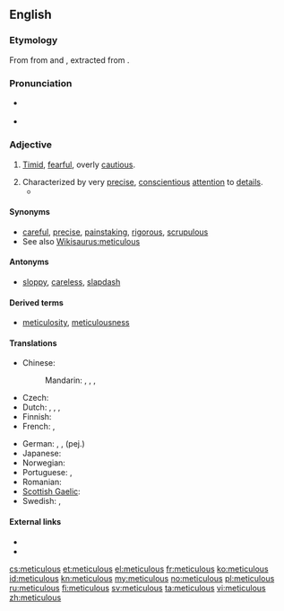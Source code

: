 ==English==

===Etymology===
From {{etyl|la}} {{term|meticulosus|meticulōsus|full of fear, timid, fearful, terrible, frightful|lang=la}} from {{term|metus||fear|lang=la}} and {{term|-culosus|-culōsus|lang=la}}, extracted from {{term|periculosus|perīculōsus|perilous|lang=la}}.

===Pronunciation===
* {{a|US}} {{IPA|/mɨˈtɪkjɨlɨs/|//mɨˈtɪkjuləs/}}
* {{audio|en-uk-meticulous.ogg|Audio (UK)}}

===Adjective===
{{en-adj}}

# {{archaic}} [[timid|Timid]], [[fearful]], overly [[cautious]].
# Characterized by very [[precise]], [[conscientious]] [[attention]] to [[detail]]s.
#* {{quote-book|year=1943|author=[[w:Franklin D. Roosevelt|Franklin D. Roosevelt]]|title=[[S:Roosevelt's Fireside Chat, 28 July 1943|Roosevelt's Fireside Chat, 28 July 1943]]
|passage=The '''meticulous''' care with which the operation in Sicily was planned has paid dividends. Our casualties in men, in ships and materiel have been low—in fact, far below our estimate.}}

====Synonyms====
* [[careful]], [[precise]], [[painstaking]], [[rigorous]], [[scrupulous]]
* See also [[Wikisaurus:meticulous]]

====Antonyms====
* [[sloppy]], [[careless]], [[slapdash]]

====Derived terms====
* [[meticulosity]], [[meticulousness]]

====Translations====
{{trans-top|characterized by very precise, conscientious attention to details}}
* Chinese:
*: Mandarin: {{t|cmn|過細|sc=Hani}}, {{t|cmn|过细|tr=guòxì|sc=Hani}}, {{t-|cmn|細緻|sc=Hani}}, {{t-|cmn|细致|tr=xìzhì|sc=Hani}}
* Czech: {{t-|cs|pečlivý}}
* Dutch: {{t|nl|angstvallig}}, {{t|nl|scrupuleus}}, {{t|nl|meticuleus}}, {{t|nl|acribisch}}
* Finnish: {{t-|fi|huolellinen}}
* French: {{t+|fr|méticuleux}}, {{t+|fr|soigneux}}
{{trans-mid}}
* German: {{t+|de|akribisch}}, {{t|de|peinlich genau}}, {{t|de|pedantisch}} (pej.)
* Japanese: {{t|ja|細部まで行き届いた|tr=さいぶまでいきとどいた, saibu made ikitodoita}}
* Norwegian: {{t|no|omhyggelig}}
* Portuguese: {{t+|pt|meticuloso|m}}, {{t-|pt|meticulosa|f}}
* Romanian: {{t|ro|meticulos|m|n}}
* [[Scottish Gaelic]]: {{t|gd|pongail}}
* Swedish: {{t+|sv|minutiös}}, {{t|sv|omsorgsfull}}
{{trans-bottom}}

====External links====
* {{R:Webster 1913}}
* {{R:Century 1911}}

[[cs:meticulous]]
[[et:meticulous]]
[[el:meticulous]]
[[fr:meticulous]]
[[ko:meticulous]]
[[id:meticulous]]
[[kn:meticulous]]
[[my:meticulous]]
[[no:meticulous]]
[[pl:meticulous]]
[[ru:meticulous]]
[[fi:meticulous]]
[[sv:meticulous]]
[[ta:meticulous]]
[[vi:meticulous]]
[[zh:meticulous]]